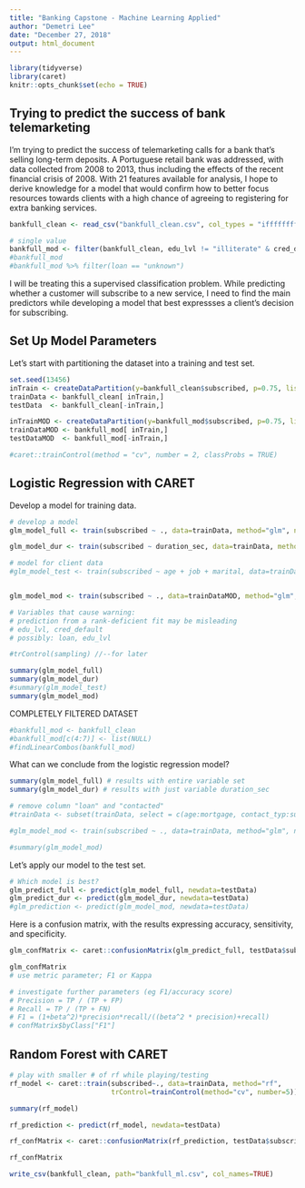 ```yaml
---
title: "Banking Capstone - Machine Learning Applied"
author: "Demetri Lee"
date: "December 27, 2018"
output: html_document
---
```


```r
library(tidyverse)
library(caret)
knitr::opts_chunk$set(echo = TRUE)
```

## Trying to predict the success of bank telemarketing

I'm trying to predict the success of telemarketing calls for a bank that's 
selling long-term deposits. A Portuguese retail bank was addressed, with data 
collected from 2008 to 2013, thus including the effects of the recent 
financial crisis of 2008. With 21 features available for analysis, I hope to 
derive knowledge for a model that would confirm how to better focus resources 
towards clients with a high chance of agreeing to registering for extra 
banking services. 

```r
bankfull_clean <- read_csv("bankfull_clean.csv", col_types = "ifffffffffiiiifdddddf")

# single value
bankfull_mod <- filter(bankfull_clean, edu_lvl != "illiterate" & cred_default != "yes")
#bankfull_mod 
#bankfull_mod %>% filter(loan == "unknown")
```

I will be treating this a supervised classification problem. While predicting 
whether a customer will subscribe to a new service, I need to find the main 
predictors while developing a model that best expressses a client's decision 
for subscribing. 

## Set Up Model Parameters



Let's start with partitioning the dataset into a training and test set.

```r
set.seed(13456)
inTrain <- createDataPartition(y=bankfull_clean$subscribed, p=0.75, list=FALSE)
trainData <- bankfull_clean[ inTrain,]
testData  <- bankfull_clean[-inTrain,]

inTrainMOD <- createDataPartition(y=bankfull_mod$subscribed, p=0.75, list=FALSE)
trainDataMOD <- bankfull_mod[ inTrain,]
testDataMOD  <- bankfull_mod[-inTrain,]

#caret::trainControl(method = "cv", number = 2, classProbs = TRUE)
```

## Logistic Regression with CARET

Develop a model for training data. 

```r
# develop a model
glm_model_full <- train(subscribed ~ ., data=trainData, method="glm", na.action=na.omit)

glm_model_dur <- train(subscribed ~ duration_sec, data=trainData, method="glm", na.action=na.omit)

# model for client data
#glm_model_test <- train(subscribed ~ age + job + marital, data=trainData, method="glm", na.action=na.omit)


glm_model_mod <- train(subscribed ~ ., data=trainDataMOD, method="glm", na.action=na.omit)

# Variables that cause warning: 
# prediction from a rank-deficient fit may be misleading
# edu_lvl, cred_default
# possibly: loan, edu_lvl

#trControl(sampling) //--for later

summary(glm_model_full)
summary(glm_model_dur)
#summary(glm_model_test)
summary(glm_model_mod)

```

COMPLETELY FILTERED DATASET
```r
#bankfull_mod <- bankfull_clean
#bankfull_mod[c(4:7)] <- list(NULL)
#findLinearCombos(bankfull_mod)
```


What can we conclude from the logistic regression model? 

```r
summary(glm_model_full) # results with entire variable set
summary(glm_model_dur) # results with just variable duration_sec
```

```r
# remove column "loan" and "contacted"
#trainData <- subset(trainData, select = c(age:mortgage, contact_typ:subscribed))

#glm_model_mod <- train(subscribed ~ ., data=trainData, method="glm", na.action=na.omit)

#summary(glm_model_mod)
```


Let's apply our model to the test set.
```r
# Which model is best?
glm_predict_full <- predict(glm_model_full, newdata=testData)
glm_predict_dur <- predict(glm_model_dur, newdata=testData)
#glm_prediction <- predict(glm_model_mod, newdata=testData)
```

Here is a confusion matrix, with the results expressing accuracy, sensitivity, 
and specificity.
```r
glm_confMatrix <- caret::confusionMatrix(glm_predict_full, testData$subscribed, mode="everything") 

glm_confMatrix
# use metric parameter; F1 or Kappa

# investigate further parameters (eg F1/accuracy score)
# Precision = TP / (TP + FP)
# Recall = TP / (TP + FN)
# F1 = (1+beta^2)*precision*recall/((beta^2 * precision)+recall)
# confMatrix$byClass["F1"]

```


## Random Forest with CARET
```r
# play with smaller # of rf while playing/testing
rf_model <- caret::train(subscribed~., data=trainData, method="rf",
                         trControl=trainControl(method="cv", number=5))

summary(rf_model)

```


```r
rf_prediction <- predict(rf_model, newdata=testData)
```

```r
rf_confMatrix <- caret::confusionMatrix(rf_prediction, testData$subscribed, mode="everything")

rf_confMatrix
```

```r
write_csv(bankfull_clean, path="bankfull_ml.csv", col_names=TRUE)
```

